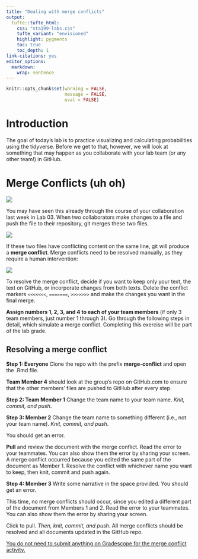 ```yaml
---
title: "Dealing with merge conflicts"
output: 
  tufte::tufte_html:
    css: "sta199-labs.css"
    tufte_variant: "envisioned"
    highlight: pygments
    toc: true
    toc_depth: 1
link-citations: yes
editor_options: 
  markdown: 
    wrap: sentence
---
```


```r
knitr::opts_chunk$set(warning = FALSE, 
                      message = FALSE, 
                      eval = FALSE)
```


# Introduction 

The goal of today's lab is to practice visualizing and calculating probabilities using the tidyverse. Before we get to that, however, we will look at something that may happen as you collaborate with your lab team (or any other team!) in GitHub.

# Merge Conflicts (uh oh)

![](img/04/merge-no-conflict.png)


You may have seen this already through the course of your collaboration last 
week in Lab 03. When two collaborators make changes to a file and push the file 
to their repository, git merges these two files.

![](img/04/merge-conflict.png)


If these two files have conflicting content on the same line, git will produce a
**merge conflict**. Merge conflicts need to be resolved manually, as they require a human 
intervention:

![](img/04/merge-conflict-identifiers.png)


To resolve the merge conflict, decide if you want to keep only your text, the 
text on GitHub, or incorporate changes from both texts. Delete the conflict 
markers `<<<<<<<`, `=======`, `>>>>>>>` and make the changes you want in the 
final merge.

**Assign numbers 1, 2, 3, and 4 to each of your team members** (if only 3 team 
members, just number 1 through 3). Go through the following steps in detail, 
which simulate a merge conflict. Completing this exercise will be part of the 
lab grade.

## Resolving a merge conflict

**Step 1: Everyone** Clone the repo with the prefix **merge-conflict** and open the .Rmd file.

**Team Member 4** should look at the group’s repo on GitHub.com to ensure that the other members’ files are pushed to GitHub after every step.

**Step 2: Team Member 1** Change the team name to your team name. *Knit, commit, and push*.

**Step 3: Member 2** Change the team name to something different (i.e., not your
team name). *Knit, commit, and push*. 

You should get an error.

**Pull** and review the document with the merge conflict. Read the error to your teammates. You can also show them the error by sharing your screen. A merge conflict occurred because you edited the same part of the 
document as Member 1. Resolve the conflict with whichever name you want to keep,
then knit, commit and push again.

**Step 4: Member 3** Write some narrative in the space provided. You should get an error.

This time, no merge conflicts should occur, since you edited a different part of
the document from Members 1 and 2. Read the error to your teammates. You can also show them the error by sharing your screen. 

Click to pull.  *Then, knit, commit, and push.* All merge conflicts should be resolved and all documents updated in the GitHub repo.

<u> You do not need to submit anything on Gradescope for the merge conflict activity.</u> 
